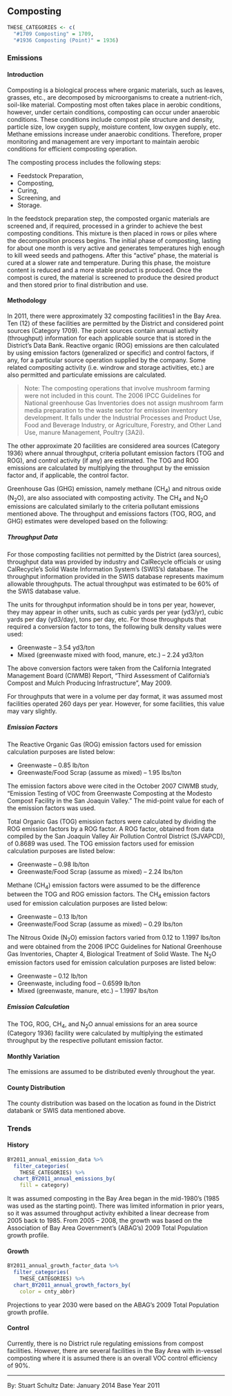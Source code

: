 ## Composting

```r
THESE_CATEGORIES <- c(
  "#1709 Composting" = 1709,
  "#1936 Composting (Point)" = 1936)
```
### Emissions

#### Introduction {-}

Composting is a biological process where organic materials, such as leaves, grasses, etc., are decomposed by microorganisms to create a nutrient-rich, soil-like material. Composting most often takes place in aerobic conditions, however, under certain conditions, composting can occur under anaerobic conditions. These conditions include compost pile structure and density, particle size, low oxygen supply, moisture content, low oxygen supply, etc. Methane emissions increase under anaerobic conditions. Therefore, proper monitoring and management are very important to maintain aerobic conditions for efficient composting operation.

The composting process includes the following steps:

- Feedstock Preparation,
- Composting,
- Curing,
- Screening, and
- Storage.

In the feedstock preparation step, the composted organic materials are screened and, if required, processed in a grinder to achieve the best composting conditions. This mixture is then placed in rows or piles where the decomposition process begins. The initial phase of composting, lasting for about one month is very active and generates temperatures high enough to kill weed seeds and pathogens. After this “active” phase, the material is cured at a slower rate and temperature. During this phase, the moisture content is reduced and a more stable product is produced. Once the compost is cured, the material is screened to produce the desired product and then stored prior to final distribution and use.

#### Methodology {-}

In 2011, there were approximately 32 composting facilities1 in the Bay Area. Ten (12) of these facilities are permitted by the District and considered point sources (Category 1709). The point sources contain annual activity (throughput) information for each applicable source that is stored in the District’s Data Bank. Reactive organic (ROG) emissions are then calculated by using emission factors (generalized or specific) and control factors, if any, for a particular source operation supplied by the company. Some related compositing activity (i.e. windrow and storage activities, etc.) are also permitted and particulate emissions are calculated.

> Note: The composting operations that involve mushroom farming were not included in this count. The 2006 IPCC Guidelines for National greenhouse Gas Inventories does not assign mushroom farm media preparation to the waste sector for emission inventory development. It falls under the Industrial Processes and Product Use, Food and Beverage Industry, or Agriculture, Forestry, and Other Land Use, manure Management, Poultry (3A2i).

The other approximate 20 facilities are considered area sources (Category 1936) where annual throughput, criteria pollutant emission factors (TOG and ROG), and control activity (if any) are estimated. The TOG and ROG emissions are calculated by multiplying the throughput by the emission factor and, if applicable, the control factor.

Greenhouse Gas (GHG) emission, namely methane (CH~4~) and nitrous oxide (N~2~O), are also associated with composting activity. The CH~4~ and N~2~O emissions are calculated similarly to the criteria pollutant emissions mentioned above.
The throughput and emissions factors (TOG, ROG, and GHG) estimates were developed based on the following:

##### Throughput Data {-}

For those composting facilities not permitted by the District (area sources), throughput data was provided by industry and CalRecycle officials or using CalRecycle’s Solid Waste Information System’s (SWIS’s) database. The throughput information provided in the SWIS database represents maximum allowable throughputs. The actual throughput was estimated to be 60% of the SWIS database value.

The units for throughput information should be in tons per year, however, they may appear in other units, such as cubic yards per year (yd3/yr), cubic yards per day (yd3/day), tons per day, etc. For those throughputs that required a conversion factor to tons, the following bulk density values were used:

- Greenwaste – 3.54 yd3/ton
- Mixed (greenwaste mixed with food, manure, etc.) – 2.24 yd3/ton

The above conversion factors were taken from the California Integrated Management Board (CIWMB) Report, “Third Assessment of California’s Compost and Mulch Producing Infrastructure”, May 2009.

For throughputs that were in a volume per day format, it was assumed most facilities operated 260 days per year. However, for some facilities, this value may vary slightly.

##### Emission Factors {-}

The Reactive Organic Gas (ROG) emission factors used for emission calculation purposes are listed below:

- Greenwaste – 0.85 lb/ton
- Greenwaste/Food Scrap (assume as mixed) – 1.95 lbs/ton

The emission factors above were cited in the October 2007 CIWMB study, “Emission Testing of VOC from Greenwaste Composting at the Modesto Compost Facility in the San Joaquin Valley.” The mid-point value for each of the emission factors was used.

Total Organic Gas (TOG) emission factors were calculated by dividing the ROG emission factors by a ROG factor. A ROG factor, obtained from data compiled by the San Joaquin Valley Air Pollution Control District (SJVAPCD), of 0.8689 was used. The TOG emission factors used for emission calculation purposes are listed below:

- Greenwaste – 0.98 lb/ton
- Greenwaste/Food Scrap (assume as mixed) – 2.24 lbs/ton

Methane (CH~4~) emission factors were assumed to be the difference between the TOG and ROG emission factors. The CH~4~ emission factors used for emission calculation purposes are listed below:

- Greenwaste – 0.13 lb/ton
- Greenwaste/Food Scrap (assume as mixed) – 0.29 lbs/ton

The Nitrous Oxide (N~2~O) emission factors varied from 0.12 to 1.1997 lbs/ton and were obtained from the 2006 IPCC Guidelines for National Greenhouse Gas Inventories, Chapter 4, Biological Treatment of Solid Waste. The N~2~O emission factors used for emission calculation purposes are listed below:

- Greenwaste – 0.12 lb/ton
- Greenwaste, including food – 0.6599 lb/ton 
- Mixed (greenwaste, manure, etc.) – 1.1997 lbs/ton

##### Emission Calculation {-}

The TOG, ROG, CH~4~, and N~2~O annual emissions for an area source (Category 1936) facility were calculated by multiplying the estimated throughput by the respective pollutant emission factor.

#### Monthly Variation {-}

The emissions are assumed to be distributed evenly throughout the year.

#### County Distribution {-}

The county distribution was based on the location as found in the District databank or SWIS data mentioned above.

### Trends

#### History {-}

```r
BY2011_annual_emission_data %>%
  filter_categories(
    THESE_CATEGORIES) %>%
  chart_BY2011_annual_emissions_by(
    fill = category) 
```

It was assumed composting in the Bay Area began in the mid-1980’s (1985 was used as the starting point). There was limited information in prior years, so it was assumed throughput activity exhibited a linear decrease from 2005 back to 1985. From 2005 – 2008, the growth was based on the Association of Bay Area Government’s (ABAG’s) 2009 Total Population growth profile.

#### Growth {-}

```r
BY2011_annual_growth_factor_data %>%
  filter_categories(
    THESE_CATEGORIES) %>%
  chart_BY2011_annual_growth_factors_by(
    color = cnty_abbr) 
```

Projections to year 2030 were based on the ABAG’s 2009 Total Population growth profile.

#### Control {-}

Currently, there is no District rule regulating emissions from compost facilities. However, there are several facilities in the Bay Area with in-vessel composting where it is assumed there is an overall VOC control efficiency of 90%.

***

By: Stuart Schultz 
Date: January 2014 
Base Year 2011

